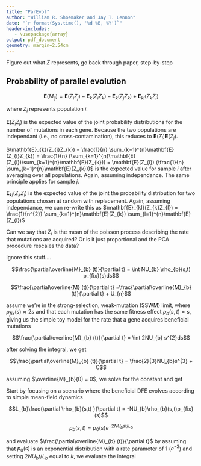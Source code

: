 ```yaml
---
title: "ParEvol"
author: "William R. Shoemaker and Jay T. Lennon"
date: "`r format(Sys.time(), '%d %B, %Y')`"
header-includes:
   - \usepackage{array}
output: pdf_document
geometry: margin=2.54cm
---
```



Figure out what $Z$ represents, go back through paper, step-by-step


## Probability of parallel evolution

$$\mathbf{E}(M_{ij})= \mathbf{E}(Z_{i}Z_{j}) -  \mathbf{E}_{k}(Z_{i}Z_{k}) -  \mathbf{E}_{k}(Z_{j}Z_{k}) +  \mathbf{E}_{kl}(Z_{k}Z_{l})$$

where $Z_{i}$ represents population $i$.

$\mathbf{E}(Z_{i}Z_{j})$ is the expected value of the joint probability distributions for the number of mutations in each gene. Because the two populations are independant (i.e., no cross-contamination), this reduces to $\mathbf{E}(Z_{i})\mathbf{E}(Z_{j})$.

$\mathbf{E}_{k}(Z_{i}Z_{k}) = \frac{1}{n} \sum_{k=1}^{n}\mathbf{E}(Z_{i}Z_{k}) = \frac{1}{n} (\sum_{k=1}^{n}\mathbf{E}(Z_{i})\sum_{k=1}^{n}\mathbf{E}(Z_{k})) = \mathbf{E}(Z_{i}) (\frac{1}{n} \sum_{k=1}^{n}\mathbf{E}(Z_{k}))$ is the expected value for sample $i$ after averaging over all populations. Again, assuming independance. The same principle applies for sample $j$. 


$\mathbf{E}_{kl}(Z_{k}Z_{l})$ is the expected value of the joint the probability distribution for two populations chosen at random with replacement. Again, assuming independance, we can re-write this as $\mathbf{E}_{kl}(Z_{k}Z_{l}) = \frac{1}{n^{2}} \sum_{k=1}^{n}\mathbf{E}(Z_{k}) \sum_{l=1}^{n}\mathbf{E}(Z_{l})$






Can we say that $Z_{i}$ is the mean of the poisson process describing the rate that mutations are acquired? Or is it just proportional and the PCA procedure rescales the data?





ignore this stuff....


$$\frac{\partial\overline{M}_{b} (t)}{\partial t} = \int NU_{b} \rho_{b}(s,t)  p_{fix}(s)ds$$

$$\frac{\partial\overline{M} (t)}{\partial t} =\frac{\partial\overline{M}_{b} (t)}{\partial t} + U_{n}$$

assume we're in the strong-selection, weak-mutation (SSWM) limit, where $p_{fix}(s)\approx 2s$ and that each mutation has the same fitness effect $\rho_{b}(s,t) = s$, giving us the simple toy model for the rate that a gene acquires beneficial mutations 

$$\frac{\partial\overline{M}_{b} (t)}{\partial t} = \int 2NU_{b} s^{2}ds$$

after solving the integral, we get

$$\frac{\partial\overline{M}_{b} (t)}{\partial t} = \frac{2}{3}NU_{b}s^{3} + C$$

assuming $\overline{M}_{b}(0) = 0$, we solve for the constant and get









Start by focusing on a scenario where the beneficial DFE evolves according to simple mean-field dynamics 

$$L_{b}\frac{\partial \rho_{b}(s,t) }{\partial t} = -NU_{b}\rho_{b}(s,t)p_{fix}(s)$$

$$ \rho_{b}(s,t) = p_{0}(s)e^{-2NU_{b}st/L_{b}}$$

and evaluate $\frac{\partial\overline{M}_{b} (t)}{\partial t}$ by assuming that $p_{0}(s)$ is an exponential distribution with a rate parameter of 1 ($e^{-2}$) and setting $2NU_{b}t/L_{b}$ equal to $k$, we evaluate the integral


